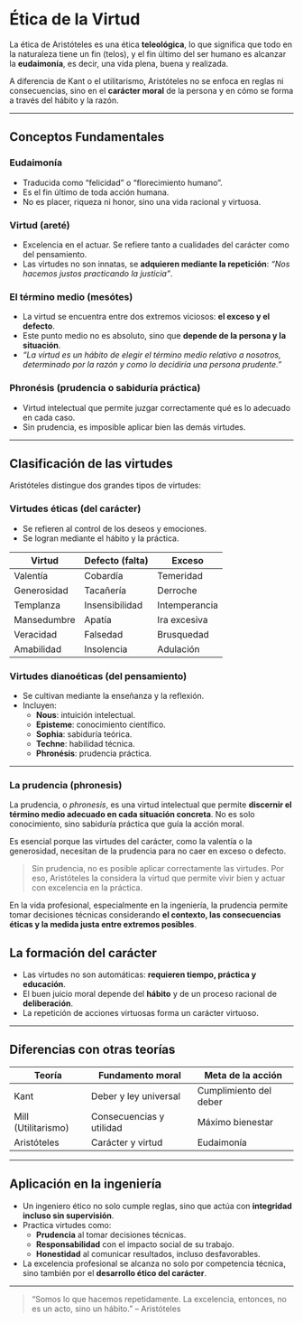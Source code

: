 # Ética de la Virtud

La ética de Aristóteles es una ética **teleológica**, lo que significa que todo en la naturaleza tiene un fin (telos), y el fin último del ser humano es alcanzar la **eudaimonía**, es decir, una vida plena, buena y realizada.

A diferencia de Kant o el utilitarismo, Aristóteles no se enfoca en reglas ni consecuencias, sino en el **carácter moral** de la persona y en cómo se forma a través del hábito y la razón.

---

## Conceptos Fundamentales

### Eudaimonía
- Traducida como “felicidad” o “florecimiento humano”.
- Es el fin último de toda acción humana.
- No es placer, riqueza ni honor, sino una vida racional y virtuosa.

### Virtud (areté)
- Excelencia en el actuar. Se refiere tanto a cualidades del carácter como del pensamiento.
- Las virtudes no son innatas, se **adquieren mediante la repetición**: *“Nos hacemos justos practicando la justicia”*.

### El término medio (mesótes)
- La virtud se encuentra entre dos extremos viciosos: **el exceso y el defecto**.
- Este punto medio no es absoluto, sino que **depende de la persona y la situación**.
- *“La virtud es un hábito de elegir el término medio relativo a nosotros, determinado por la razón y como lo decidiría una persona prudente.”*

### Phronésis (prudencia o sabiduría práctica)
- Virtud intelectual que permite juzgar correctamente qué es lo adecuado en cada caso.
- Sin prudencia, es imposible aplicar bien las demás virtudes.

---

## Clasificación de las virtudes

Aristóteles distingue dos grandes tipos de virtudes:

### Virtudes éticas (del carácter)
- Se refieren al control de los deseos y emociones.
- Se logran mediante el hábito y la práctica.

| Virtud       | Defecto (falta)     | Exceso             |
|--------------|---------------------|--------------------|
| Valentía     | Cobardía            | Temeridad          |
| Generosidad  | Tacañería           | Derroche           |
| Templanza    | Insensibilidad      | Intemperancia      |
| Mansedumbre  | Apatía              | Ira excesiva       |
| Veracidad    | Falsedad             | Brusquedad         |
| Amabilidad   | Insolencia          | Adulación          |

### Virtudes dianoéticas (del pensamiento)
- Se cultivan mediante la enseñanza y la reflexión.
- Incluyen:
  - **Nous**: intuición intelectual.
  - **Episteme**: conocimiento científico.
  - **Sophia**: sabiduría teórica.
  - **Techne**: habilidad técnica.
  - **Phronésis**: prudencia práctica.

---

### La prudencia (phronesis)

La prudencia, o *phronesis*, es una virtud intelectual que permite **discernir el término medio adecuado en cada situación concreta**. No es solo conocimiento, sino sabiduría práctica que guía la acción moral.

Es esencial porque las virtudes del carácter, como la valentía o la generosidad, necesitan de la prudencia para no caer en exceso o defecto.

> Sin prudencia, no es posible aplicar correctamente las virtudes. Por eso, Aristóteles la considera la virtud que permite vivir bien y actuar con excelencia en la práctica.

En la vida profesional, especialmente en la ingeniería, la prudencia permite tomar decisiones técnicas considerando **el contexto, las consecuencias éticas y la medida justa entre extremos posibles**.

## La formación del carácter

- Las virtudes no son automáticas: **requieren tiempo, práctica y educación**.
- El buen juicio moral depende del **hábito** y de un proceso racional de **deliberación**.
- La repetición de acciones virtuosas forma un carácter virtuoso.

---

## Diferencias con otras teorías

| Teoría              | Fundamento moral          | Meta de la acción     |
|---------------------|---------------------------|------------------------|
| Kant                | Deber y ley universal      | Cumplimiento del deber |
| Mill (Utilitarismo) | Consecuencias y utilidad   | Máximo bienestar       |
| Aristóteles         | Carácter y virtud           | Eudaimonía             |

---

## Aplicación en la ingeniería

- Un ingeniero ético no solo cumple reglas, sino que actúa con **integridad incluso sin supervisión**.
- Practica virtudes como:
  - **Prudencia** al tomar decisiones técnicas.
  - **Responsabilidad** con el impacto social de su trabajo.
  - **Honestidad** al comunicar resultados, incluso desfavorables.
- La excelencia profesional se alcanza no solo por competencia técnica, sino también por el **desarrollo ético del carácter**.

---

> “Somos lo que hacemos repetidamente. La excelencia, entonces, no es un acto, sino un hábito.” – Aristóteles
